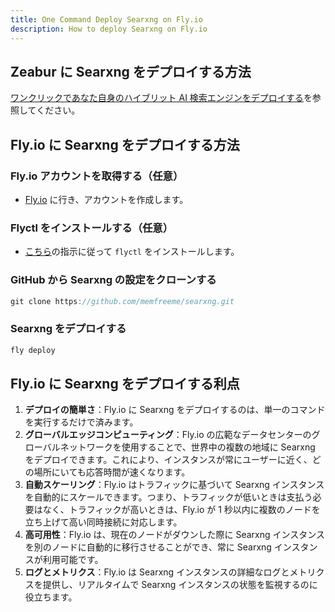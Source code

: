 ```yaml
---
title: One Command Deploy Searxng on Fly.io
description: How to deploy Searxng on Fly.io
---
```


## Zeabur に Searxng をデプロイする方法

[ワンクリックであなた自身のハイブリット AI 検索エンジンをデプロイする](/docs/one-click-deploy-ai-search)を参照してください。

## Fly.io に Searxng をデプロイする方法

<Steps>

### Fly.io アカウントを取得する（任意）

-   [Fly.io](https://fly.io) に行き、アカウントを作成します。

### Flyctl をインストールする（任意）

-   [こちら](https://fly.io/docs/flyctl/install/)の指示に従って `flyctl` をインストールします。

### GitHub から Searxng の設定をクローンする

```js
git clone https://github.com/memfreeme/searxng.git
```

### Searxng をデプロイする

```js
fly deploy
```

</Steps>

## Fly.io に Searxng をデプロイする利点

1. **デプロイの簡単さ**：Fly.io に Searxng をデプロイするのは、単一のコマンドを実行するだけで済みます。
2. **グローバルエッジコンピューティング**：Fly.io の広範なデータセンターのグローバルネットワークを使用することで、世界中の複数の地域に Searxng をデプロイできます。これにより、インスタンスが常にユーザーに近く、どの場所にいても応答時間が速くなります。
3. **自動スケーリング**：Fly.io はトラフィックに基づいて Searxng インスタンスを自動的にスケールできます。つまり、トラフィックが低いときは支払う必要はなく、トラフィックが高いときは、Fly.io が 1 秒以内に複数のノードを立ち上げて高い同時接続に対応します。
4. **高可用性**：Fly.io は、現在のノードがダウンした際に Searxng インスタンスを別のノードに自動的に移行させることができ、常に Searxng インスタンスが利用可能です。
5. **ログとメトリクス**：Fly.io は Searxng インスタンスの詳細なログとメトリクスを提供し、リアルタイムで Searxng インスタンスの状態を監視するのに役立ちます。

